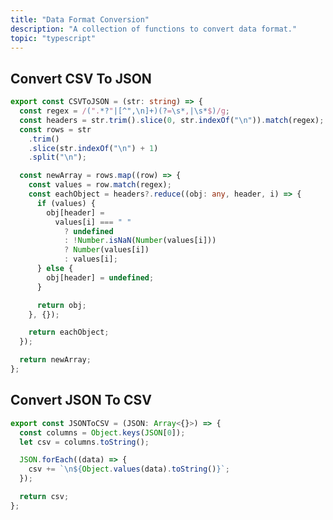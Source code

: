 ```yaml
---
title: "Data Format Conversion"
description: "A collection of functions to convert data format."
topic: "typescript"
---
```


## Convert CSV To JSON

```ts
export const CSVToJSON = (str: string) => {
  const regex = /(".*?"|[^",\n]+)(?=\s*,|\s*$)/g;
  const headers = str.trim().slice(0, str.indexOf("\n")).match(regex);
  const rows = str
    .trim()
    .slice(str.indexOf("\n") + 1)
    .split("\n");

  const newArray = rows.map((row) => {
    const values = row.match(regex);
    const eachObject = headers?.reduce((obj: any, header, i) => {
      if (values) {
        obj[header] =
          values[i] === " "
            ? undefined
            : !Number.isNaN(Number(values[i]))
            ? Number(values[i])
            : values[i];
      } else {
        obj[header] = undefined;
      }

      return obj;
    }, {});

    return eachObject;
  });

  return newArray;
};
```

## Convert JSON To CSV

```ts
export const JSONToCSV = (JSON: Array<{}>) => {
  const columns = Object.keys(JSON[0]);
  let csv = columns.toString();

  JSON.forEach((data) => {
    csv += `\n${Object.values(data).toString()}`;
  });

  return csv;
};
```
